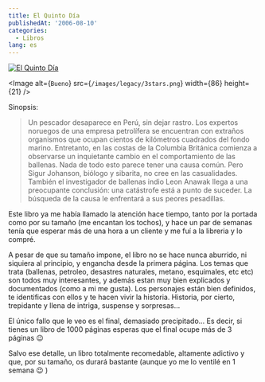 ```yaml
---
title: El Quinto Día
publishedAt: '2006-08-10'
categories:
  - Libros
lang: es
---
```


[![El Quinto Día](http://www.casadellibro.com/img/libros/grande/8408060058+.jpg)](http://www.casadellibro.com/fichas/fichabiblio/0,1094,2900001115838,00.html?codigo=2900001115838)

<Image
  alt={`Bueno`}
  src={`/images/legacy/3stars.png`}
  width={86}
  height={21}
/>

Sinopsis:

> Un pescador desaparece en Perú, sin dejar rastro. Los expertos noruegos de una empresa petrolífera se encuentran con extraños organismos que ocupan cientos de kilómetros cuadrados del fondo marino. Entretanto, en las costas de la Columbia Británica comienza a observarse un inquietante cambio en el comportamiento de las ballenas. Nada de todo esto parece tener una causa común. Pero Sigur Johanson, biólogo y sibarita, no cree en las casualidades. También el investigador de ballenas indio Leon Anawak llega a una preocupante conclusión: una catástrofe está a punto de suceder. La búsqueda de la causa le enfrentará a sus peores pesadillas.

Este libro ya me había llamado la atención hace tiempo, tanto por la portada como por su tamaño (me encantan los tochos), y hace un par de semanas tenía que esperar más de una hora a un cliente y me fuí a la libreria y lo compré.

A pesar de que su tamaño impone, el libro no se hace nunca aburrido, ni siquiera al principio, y engancha desde la primera página. Los temas que trata (ballenas, petroleo, desastres naturales, metano, esquimales, etc etc) son todos muy interesantes, y además estan muy bien explicados y documentados (como a mi me gusta). Los personajes están bien definidos, te identificas con ellos y te hacen vivir la historia. Historia, por cierto, trepidante y llena de intriga, suspense y sorpresas...

El único fallo que le veo es el final, demasiado precipitado... Es decir, si tienes un libro de 1000 páginas esperas que el final ocupe más de 3 páginas 😉

Salvo ese detalle, un libro totalmente recomedable, altamente adictivo y que, por su tamaño, os durará bastante (aunque yo me lo ventilé en 1 semana 😉 )
